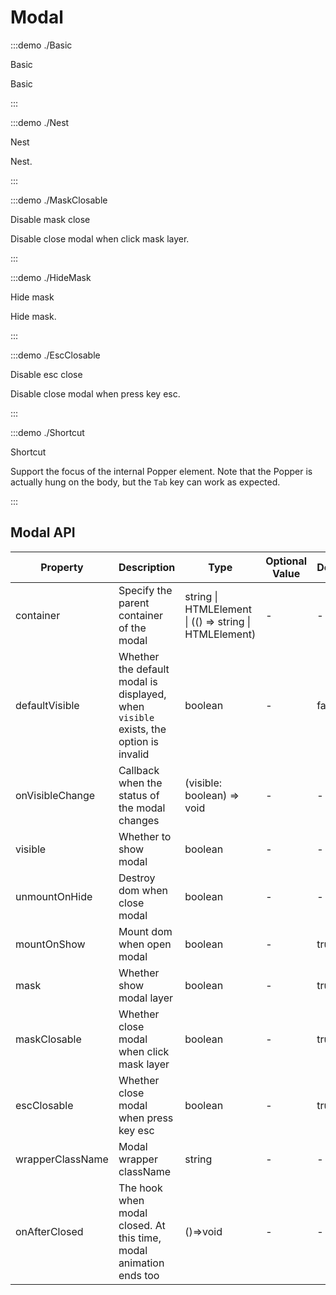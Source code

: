 # Modal

:::demo ./Basic

Basic

Basic

:::

:::demo ./Nest

Nest

Nest.

:::

:::demo ./MaskClosable

Disable mask close

Disable close modal when click mask layer.

:::

:::demo ./HideMask

Hide mask

Hide mask.

:::

:::demo ./EscClosable

Disable esc close

Disable close modal when press key esc.

:::

:::demo ./Shortcut

Shortcut

Support the focus of the internal Popper element. Note that the Popper is actually hung on the body, but the `Tab` key can work as expected.

:::

## Modal API

| Property | Description | Type | Optional Value | Default | Require |
| --- | --- | --- | --- | --- | --- |
| container | Specify the parent container of the modal | string &#x007c; HTMLElement &#x007c; (() => string &#x007c; HTMLElement) | - | - | false |
| defaultVisible | Whether the default modal is displayed, when `visible` exists, the option is invalid | boolean | - | false | false |
| onVisibleChange | Callback when the status of the modal changes | (visible: boolean) => void | - | - | false |
| visible | Whether to show modal | boolean | - | - | false |
| unmountOnHide | Destroy dom when close modal | boolean | - | - | false |
| mountOnShow | Mount dom when open modal | boolean | - | true | false |
| mask | Whether show modal layer | boolean | - | true | false |
| maskClosable | Whether close modal when click mask layer | boolean | - | true | false |
| escClosable | Whether close modal when press key esc | boolean | - | true | false |
| wrapperClassName | Modal wrapper className | string | - | - | false |
| onAfterClosed | The hook when modal closed. At this time, modal animation ends too | ()=>void | - | - | false |
